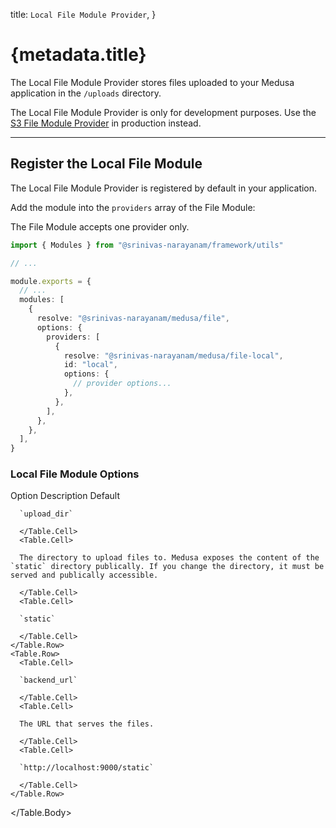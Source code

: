 
  title: `Local File Module Provider`,
}

# {metadata.title}

The Local File Module Provider stores files uploaded to your Medusa application in the `/uploads` directory.

<Note type="warning">

The Local File Module Provider is only for development purposes. Use the [S3 File Module Provider](../s3/page.mdx) in production instead.

</Note>

---

## Register the Local File Module

<Note>

The Local File Module Provider is registered by default in your application.

</Note>

Add the module into the `providers` array of the File Module:

<Note>

The File Module accepts one provider only.

</Note>

```ts title="medusa-config.ts"
import { Modules } from "@srinivas-narayanam/framework/utils"

// ...

module.exports = {
  // ...
  modules: [
    {
      resolve: "@srinivas-narayanam/medusa/file",
      options: {
        providers: [
          {
            resolve: "@srinivas-narayanam/medusa/file-local",
            id: "local",
            options: {
              // provider options...
            },
          },
        ],
      },
    },
  ],
}
```

### Local File Module Options

<Table>
  <Table.Header>
    <Table.Row>
      <Table.HeaderCell>Option</Table.HeaderCell>
      <Table.HeaderCell>Description</Table.HeaderCell>
      <Table.HeaderCell>Default</Table.HeaderCell>
    </Table.Row>
  </Table.Header>
  <Table.Body>
    <Table.Row>
      <Table.Cell>
      
      `upload_dir`
      
      </Table.Cell>
      <Table.Cell>
      
      The directory to upload files to. Medusa exposes the content of the `static` directory publically. If you change the directory, it must be served and publically accessible.
      
      </Table.Cell>
      <Table.Cell>
      
      `static`
      
      </Table.Cell>
    </Table.Row>
    <Table.Row>
      <Table.Cell>
      
      `backend_url`
      
      </Table.Cell>
      <Table.Cell>
      
      The URL that serves the files.
      
      </Table.Cell>
      <Table.Cell>
      
      `http://localhost:9000/static`
      
      </Table.Cell>
    </Table.Row>
  </Table.Body>
</Table>
